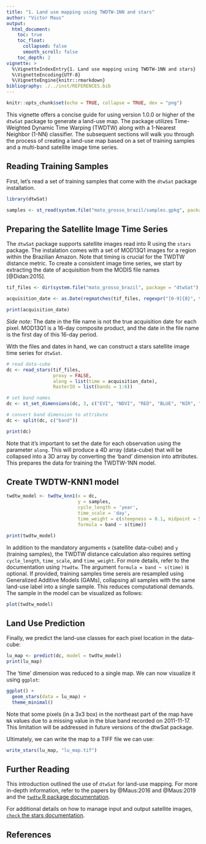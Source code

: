 ```yaml
---
title: "1. Land use mapping using TWDTW-1NN and stars"
author: "Victor Maus"
output:
  html_document:
    toc: true
    toc_float:
      collapsed: false
      smooth_scroll: false
    toc_depth: 2
vignette: >
  %\VignetteIndexEntry{1. Land use mapping using TWDTW-1NN and stars}
  %\VignetteEncoding{UTF-8}
  %\VignetteEngine{knitr::rmarkdown}
bibliography: ./../inst/REFERENCES.bib
---
```



```r
knitr::opts_chunk$set(echo = TRUE, collapse = TRUE, dev = "png")
```

This vignette offers a concise guide for using version 1.0.0 or higher of the `dtwSat` package to generate a land-use map.
The package utilizes Time-Weighted Dynamic Time Warping (TWDTW) along with a 1-Nearest Neighbor (1-NN) classifier.
The subsequent sections will walk you through the process of creating a land-use map based on a set of training samples 
and a multi-band satellite image time series.

## Reading Training Samples

First, let's read a set of training samples that come with the `dtwSat` package installation.

```r
library(dtwSat)

samples <- st_read(system.file("mato_grosso_brazil/samples.gpkg", package = "dtwSat"), quiet = TRUE)
```

## Preparing the Satellite Image Time Series

The `dtwSat` package supports satellite images read into R using the `stars` package.
The instalation comes with a set of MOD13Q1 images for a region within the Brazilian Amazon.
Note that timing is crucial for the TWDTW distance metric. To create a consistent image time series, 
we start by extracting the date of acquisition from the MODIS file names [@Didan:2015].

```r
tif_files <- dir(system.file("mato_grosso_brazil", package = "dtwSat"), pattern = "\\.tif$", full.names = TRUE)

acquisition_date <- as.Date(regmatches(tif_files, regexpr("[0-9]{8}", tif_files)), format = "%Y%m%d")

print(acquisition_date)
```

*Side note:* The date in the file name is not the true acquisition date for each pixel.
MOD13Q1 is a 16-day composite product, and the date in the file name is the first day of this 16-day period.

With the files and dates in hand, we can construct a stars satellite image time series for `dtwSat`.

```r
# read data-cube
dc <- read_stars(tif_files,
                 proxy = FALSE,
                 along = list(time = acquisition_date),
                 RasterIO = list(bands = 1:6))

# set band names
dc <- st_set_dimensions(dc, 3, c("EVI", "NDVI", "RED", "BLUE", "NIR", "MIR"))

# convert band dimension to attribute
dc <- split(dc, c("band"))

print(dc)
```

Note that it's important to set the date for each observation using the parameter `along`.
This will produce a 4D array (data-cube) that will be collapsed into a 3D array by converting 
the 'band' dimension into attributes. This prepares the data for training the TWDTW-1NN model.

## Create TWDTW-KNN1 model

```r
twdtw_model <- twdtw_knn1(x = dc,
                          y = samples,
                          cycle_length = 'year',
                          time_scale = 'day',
                          time_weight = c(steepness = 0.1, midpoint = 50),
                          formula = band ~ s(time))

print(twdtw_model)
```

In addition to the mandatory arguments `x` (satellite data-cube) and `y` (training samples), 
the TWDTW distance calculation also requires setting `cycle_length`, `time_scale`, and `time_weight`.
For more details, refer to the documentation using `?twdtw`. The argument `formula = band ~ s(time)` is optional.
If provided, training samples time sereis are resampled using Generalized Additive Models (GAMs), 
collapsing all samples with the same land-use label into a single sample. This reduces computational 
demands. The sample in the model can be visualized as follows:

```r
plot(twdtw_model)
```


## Land Use Prediction

Finally, we predict the land-use classes for each pixel location in the data-cube:

```r
lu_map <- predict(dc, model = twdtw_model)
print(lu_map)
```

The 'time' dimension was reduced to a single map. We can now visualize it using `ggplot`:

```r
ggplot() +
  geom_stars(data = lu_map) +
  theme_minimal()
```

Note that some pixels (in a 3x3 box) in the northeast part of the map have `NA` values due 
to a missing value in the blue band recorded on 2011-11-17. This limitation will be addressed 
in future versions of the dtwSat package.

Ultimately, we can write the map to a TIFF file we can use:

```r
write_stars(lu_map, "lu_map.tif")
```

## Further Reading

This introduction outlined the use of `dtwSat` for land-use mapping. 
For more in-depth information, refer to the papers by @Maus:2016 and @Maus:2019 and the 
[`twdtw` R package documentation](https://CRAN.R-project.org/package=twdtw).

For additional details on how to manage input and output satellite images, 
[`check` the stars documentation](https://CRAN.R-project.org/package=stars).

## References
